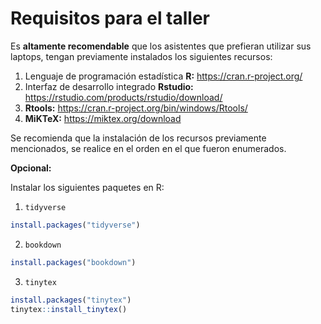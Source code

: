 # Requisitos para el taller {#requi}

Es **altamente recomendable** que los asistentes que prefieran utilizar sus laptops, tengan previamente instalados los siguientes recursos:

1. Lenguaje de programación estadística **R:** <https://cran.r-project.org/>
1. Interfaz de desarrollo integrado **Rstudio:** <https://rstudio.com/products/rstudio/download/>
1. **Rtools:** <https://cran.r-project.org/bin/windows/Rtools/>
1. **MiKTeX:** <https://miktex.org/download>

Se recomienda que la instalación de los recursos previamente mencionados, se realice en el orden en el que fueron enumerados.

**Opcional:**

Instalar los siguientes paquetes en R:

1. ``tidyverse``

```r
install.packages("tidyverse")
```

2. ``bookdown``

```r
install.packages("bookdown")
```

3. ``tinytex``

```r
install.packages("tinytex")
tinytex::install_tinytex()
```

